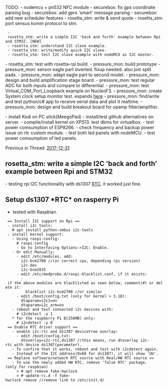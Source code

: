 




TODO:
- nodemcu + pn532 NFC module
- securebox: fix gps coordinate parsing bug
- securebox: add gprs 'smart' message parsing
- securebox: add new scheduler features
- rosetta_stm: write & send quote
- rosetta_stm: port sensus komm protocol to stm.
  - rosetta_stm: write a simple I2C 'back and forth' example between Rpi and STM32. [NEW]
  - rosetta_stm: understand I2C slave example.
  - rosetta_stm: write/modify quick I2C slave.
  - rosetta_stm: test I2C slave example with nodeMCU as I2C master.
- rosetta_stm: test with rosetta-rpi build.
- pressure_mon: build prototype
- pressure_mon: sensor eagle part inverted. fixup needed. also join split pads.
- pressure_mon: adapt eagle part to second model.
- pressure_mon: design and build amplification stage board.
- pressure_mon: test regular ADC for both inputs and compare to differential.
- pressure_mon: test Virtual_COM_Port_Loopback example on NucleoF3.
- pressure_mon: create System clock setup monitor test. expands [[2017-12-17#2|here]]
- pressure_mon: find/write and test python/c# app to receive serial data and plot it realtime.
- pressure_mon: design and build breakout board for opamp filter/amplifier.

- install Kodi on PC stick(MeegoPad)
- install/test github alternatives on server.
- compile/install kernel on XPS13. test dkms for virtualbox.
- test power comsumption of ESP8266.
- check frequency and backup power issue on rtc custom module.
- test both led panels with nodeMCU.
- test power comsumption of led panels.

Previous in Thread: [[2017-12-31]]

== rosetta_stm: write a simple I2C 'back and forth' example between Rpi and STM32 ==
- testing rpi I2C functionality with ds1307 [[2018-01-20#RTC|RTC]]. it worked just fine.

== Setup ds1307 *RTC* on rasperry Pi ==
* tested with Raspbian.
  == Install I2C support on Rpi ==
  - install i2c tools:
    # apt install python-smbus i2c-tools
  - install kernel support:
    - Using raspi-config:
      # raspi-config
      - Go to Interfacing Options->I2C: Enable.
    - Or edit Manually:
      - edit /etc/modules, add:
        i2c-bcm2708 //(or correct cpu, depending rpi version)
        i2c-dev
        i2c-bcm2835
      - edit /etc/modprobe.d/raspi-blacklist.conf, if it exists:
        - if the above modules are blacklisted as seen below, comment(#) or delete it:
          blacklist i2c-bcm2708 //or similar
      - edit /boot/config.txt (only for kernel > 3.18):
        dtaparam=i2c1=on
        dtaparam=i2c_arm=on
    - reboot and test connected i2c devices with:
      # i2cdetect -y 1
    * for the raspberry Pi B(256MB) only:
      # i2cdetect -y 0
  == Enable RTC driver support ==
    - enable i2c-rtc and ds1307 devicetree overlay:
      - edit /boot/config.txt:
        dtoverlay=i2c-rtc,ds1307 //this means, run dtoverlay i2c-rtc with device ds1307(parameter).
    - To confirm that it works, reboot and test with i2cdetect again.
    - Instead of the I2C address(0x68 for ds1307), it will show 'UU'.
  == Replace software/network RTC source with Real/HW RTC source ==
    - To use the newly added HW RTC, remove 'false RTC' package.(only for raspbian)
      > # apt remove fake-hwclock
      > # update-rc.d -f fake-hwclock remove //remove link to /etc/init.d/<script> at /etc/rc0.d.
    - edit /lib/udev/hwclock-set and comment out the following:
      #if [ -e /run/systemd/system ] ;then
      #exit 0
      #fi
    - read the rtc clock (it hasn't been sync yet):
      # hwclock -D -r //-r:read, -D:debug mode
    - check that current date/time is correct by using: $ date, fix it otherwise.
    - write system time to RTC:
      # hwclock -w
    - confirm by reading it again:
      # hwclock -r
    * To re-enable it, do:
      - edit /lib/udev/hwclock-set and comment back in the commented section.
      # apt install fake-hwclock
      # update-rc.d fake-hwclock defaults

== debian tips to search for files in packages ==
- to see all files from .deb package:
  $ dpkg -L
- to show which package contains a file: apt-file //first, install apt-file
  # apt-file update //to refresh the package database
  $ apt-file search <pattern> //search package which contains <pattern>
